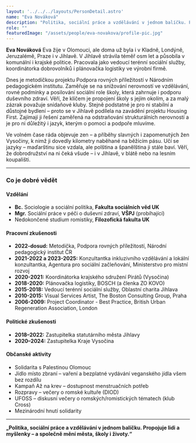 ```yaml
---
layout: '../../../layouts/PersonDetail.astro'
name: "Eva Nováková"
description: "Politika, sociální práce a vzdělávání v jednom balíčku. Propojuje lidi a myšlenky – a společně mění města, školy i životy."
role: ""
featuredImage: "/assets/people/eva-novakova/profile-pic.jpg"
---
```


**Eva Nováková**
Eva žije v Olomouci, ale doma už byla i v Kladně, Londýně, Jeruzalémě, Praze i v Jihlavě. V Jihlavě strávila téměř osm let a působila v komunální i krajské politice. Pracovala jako vedoucí terénní sociální služby, koordinátorka dobrovolníků i plánovačka logistiky ve výrobní firmě.

Dnes je metodičkou projektu Podpora rovných příležitostí v Národním pedagogickém institutu. Zaměřuje se na snižování nerovností ve vzdělávání, rovné podmínky a posilování sociální role školy, která zahrnuje i podporu duševního zdraví. Věří, že klíčem je propojení školy s jejím okolím, a za malý zázrak považuje snídaňové kluby. Stejně podstatné je pro ni stabilní a důstojné bydlení – proto se v Jihlavě podílela na zavádění projektu Housing First. Zajímají ji řešení zaměřená na odstraňování strukturálních nerovností a je pro ni důležitý i jazyk, kterým o pomoci a podpoře mluvíme.

Ve volném čase ráda objevuje zen – a příběhy slavných i zapomenutých žen Vysočiny, k nimž ji dovedly kilometry naběhané na běžícím pásu. Učí se jazyky – maďarštinu sice vzdala, ale polština a španělština ji stále baví. Věří, že dobrodružství na ni čeká všude – i v Jihlavě, v blátě nebo na lesním koupališti.

---

### Co je dobré vědět

#### Vzdělání

- **Bc.** Sociologie a sociální politika, **Fakulta sociálních věd UK**
- **Mgr.** Sociální práce v péči o duševní zdraví, **VŠPJ** (probíhající)
- Nedokončené studium romistiky, **Filozofická fakulta UK**

#### Pracovní zkušenosti

- **2022-dosud:** Metodička, Podpora rovných příležitostí, Národní pedagogický institut ČR
- **2021-2022 a 2023-2025:** Konzultantka inkluzivního vzdělávání a lokální konzultantka, Agentura pro sociální začleňování, Ministerstvo pro místní rozvoj
- **2020-2021:** Koordinátorka krajského sdružení Pirátů (Vysočina)
- **2018-2020:** Plánovačka logistiky, BOSCH (a členka ZO KOVO)
- **2015-2018:** Vedoucí terénní sociální služby, Oblastní charita Jihlava
- **2010-2015:** Visual Services Artist, The Boston Consulting Group, Praha
- **2006-2009:** Project Coordinator - Best Practice, British Urban Regeneration Association, London

#### Politické zkušenosti

- **2018–2022:** Zastupitelka statutárního města Jihlavy
- **2020–2024:** Zastupitelka Kraje Vysočina

#### Občanské aktivity

- Solidarita s Palestinou Olomouc
- Jídlo místo zbraní – vaření a bezplatné vydávání veganského jídla všem bez rozdílu
- Kampaň Až na krev – dostupnost menstruačních potřeb
- Rozpravy – večery o romské kultuře (DIOD)
- UFOSS – diskusní večery o romských/romistických tématech (klub Cross)
- Mezinárodní hnutí solidarity

---

**„Politika, sociální práce a vzdělávání v jednom balíčku. Propojuje lidi a myšlenky – a společně mění města, školy i životy.“**